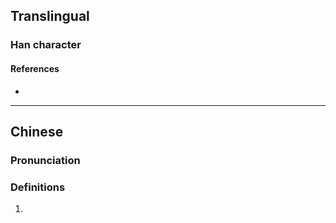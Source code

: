 {{character info}}
==Translingual==

===Han character===
{{Han char|rn=86|rad=火|as=12|sn=16|four=|canj=OOF,XOOF|ids=⿱⿰隹欠灬}}

====References====
* {{Han ref|kx=0684.161|hdz=32240.031|uh=71DE|ud=29150}}

----

==Chinese==
{{zh-forms}}

===Pronunciation===
{{zh-pron
|m=jiǎo
|c=ziu3
|mc=
|oc=
|ma=
|cat=
}}

===Definitions===
{{zh-hanzi}}

# {{rfdef|1=zh}}